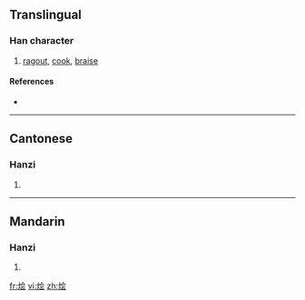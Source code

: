 {{also|燴}}
==Translingual==

===Han character===
{{Han char|rn=86|rad=火|as=06|sn=10|four=|canj=火人一戈 (FOMI)}}

# [[ragout]], [[cook]], [[braise]]

====References====
* {{Han ref|kx=0671.081|hdz=32200.120|uh=70E9|ud=28905}}

----

==Cantonese==

===Hanzi===
{{yue-hanzi|jyut=|y=wui6|tra=燴}}

# {{defn|Cantonese|sort=火06}}

----

==Mandarin==

===Hanzi===
{{cmn-hanzi|tra=燴|pin=[[huì]] ([[hui4]])|wg=hui<sup>4</sup>}}

# {{defn|Mandarin|sort=火06}}

[[fr:烩]]
[[vi:烩]]
[[zh:烩]]
